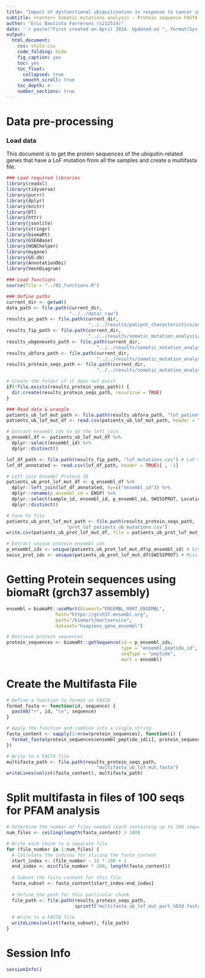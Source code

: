 ```yaml
---
title: "Impact of dysfunctional ubiquitination in response to cancer immunotherapy"
subtitle: <center> Somatic mutations analysis - Protein sequence FASTA file generation </center>
author: "Eric Bautista Farrerons (s212514)"
date: '`r paste("First created on April 2024. Updated on ", format(Sys.Date(), "%d %B %Y"))`'
output:
  html_document:
    css: style.css
    code_folding: hide
    fig_caption: yes
    toc: yes
    toc_float:
      collapsed: true
      smooth_scroll: true
    toc_depth: 4
    number_sections: true
---
```


# Data pre-processing
### Load data

This document is to get the protein sequences of the ubiquitin-related genes that have a LoF mutation from all the samples and create a multifasta file.

```r
### Load required libraries
library(readxl)
library(tidyverse)
library(purrr)
library(dplyr)
library(knitr)
library(DT)
library(httr)
library(jsonlite)
library(stringr)
library(biomaRt)
library(GSEABase)
library(HGNChelper)
library(mygene)
library(GO.db)
library(AnnotationDbi)
library(VennDiagram)

### Load functions
source(file = "../02_functions.R")

### Define paths
current_dir <- getwd()
data_path <- file.path(current_dir,
                       "../../data/_raw")
results_pc_path <- file.path(current_dir,
                              "../../results/patient_characteristics/output")
results_fip_path <- file.path(current_dir,
                              "../../results/somatic_mutation_analysis/functional_impact_prediction/output")
results_ubgenesets_path <- file.path(current_dir, 
                                 "../../results/somatic_mutation_analysis/ubiquitin_custom_GS/output")
results_ubfora_path <- file.path(current_dir, 
                                 "../../results/somatic_mutation_analysis/ubiquitin_fora/output")
results_protein_seqs_path <- file.path(current_dir, 
                                 "../../results/somatic_mutation_analysis/protein_seqs/output")

# Create the folder if it does not exist
if(!file.exists(results_protein_seqs_path)) {
  dir.create(results_protein_seqs_path, recursive = TRUE)
}

### Read data & wrangle
patients_ub_lof_mut_path <- file.path(results_ubfora_path, "lof_patients_ub_mutations.csv") # LoF patients mutations df
patients_ub_lof_mut_df <- read.csv(patients_ub_lof_mut_path, header = TRUE)[ , -1]

# Extract ensembl_ids to do the left_join
g_ensembl_df <- patients_ub_lof_mut_df %>% 
  dplyr::select(ensembl_id) %>% 
  dplyr::distinct()

lof_df_path <- file.path(results_fip_path, "lof_mutations.csv") # LoF mutations df
lof_df_annotated <- read.csv(lof_df_path, header = TRUE)[ , -1]

# Left join Ensembl Protein ID
patients_ub_prot_lof_mut_df <- g_ensembl_df %>% 
  dplyr::left_join(lof_df_annotated, by=c("ensembl_id")) %>% 
  dplyr::rename(p_ensembl_id = ENSP) %>% 
  dplyr::select(sample_id, ensembl_id, p_ensembl_id, SWISSPROT, Location, Allele, Liberal_consequence) %>% 
  dplyr::distinct()

# Save to file
patients_ub_prot_lof_mut_path <- file.path(results_protein_seqs_path, 
                      "prot_lof_patients_ub_mutations.csv")
write.csv(patients_ub_prot_lof_mut_df, file = patients_ub_prot_lof_mut_path, row.names = TRUE)

# Extract unique protein ensembl ids
p_ensembl_ids <- unique(patients_ub_prot_lof_mut_df$p_ensembl_id) # Gives 349 protein_ids for 106 genes
swiss_prot_ids <- unique(patients_ub_prot_lof_mut_df$SWISSPROT) # Missing a few (101 swissprot_ids vs 106 genes)
```

# Getting Protein sequences using biomaRt (grch37 assembly)

```r
ensembl = biomaRt::useMart(biomart="ENSEMBL_MART_ENSEMBL",
                  host="https://grch37.ensembl.org",
                  path="/biomart/martservice",
                  dataset="hsapiens_gene_ensembl")

# Retrieve protein sequences
protein_sequences <- biomaRt::getSequence(id = p_ensembl_ids, 
                                          type = "ensembl_peptide_id", 
                                          seqType = "peptide", 
                                          mart = ensembl)
```

# Create the Multifasta File

```r
# Define a function to format as FASTA
format_fasta <- function(id, sequence) {
  paste0(">", id, "\n", sequence)
}

# Apply the function and combine into a single string
fasta_content <- sapply(1:nrow(protein_sequences), function(i) {
  format_fasta(protein_sequences$ensembl_peptide_id[i], protein_sequences$peptide[i])
})

# Write to a FASTA file
multifasta_path <- file.path(results_protein_seqs_path, 
                                 "multifasta_ub_lof_mut.fasta")
writeLines(unlist(fasta_content), multifasta_path)
```

# Split multifasta in files of 100 seqs for PFAM analysis

```r
# Determine the number of files needed (each containing up to 100 sequences)
num_files <- ceiling(length(fasta_content) / 100)

# Write each chunk to a separate file
for (file_number in 1:num_files) {
  # Calculate the indices for slicing the fasta_content
  start_index <- (file_number - 1) * 100 + 1
  end_index <- min(file_number * 100, length(fasta_content))
  
  # Subset the fasta content for this file
  fasta_subset <- fasta_content[start_index:end_index]
  
  # Define the path for this particular chunk
  file_path <- file.path(results_protein_seqs_path, 
                         sprintf("multifasta_ub_lof_mut_part_%03d.fasta", file_number))
  
  # Write to a FASTA file
  writeLines(unlist(fasta_subset), file_path)
}
```

# Session Info

```r
sessionInfo()
```
